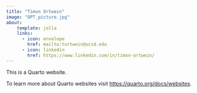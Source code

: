 ```yaml
---
title: "Timon Ortwein"
image: "OPT_picture.jpg"
about:
    template: jolla
    links: 
      - icon: envelope
        href: mailto:tortwein@ucsd.edu
      - icon: linkedin
        href: https://www.linkedin.com/in/timon-ortwein/
---
```


This is a Quarto website.

To learn more about Quarto websites visit <https://quarto.org/docs/websites>.
